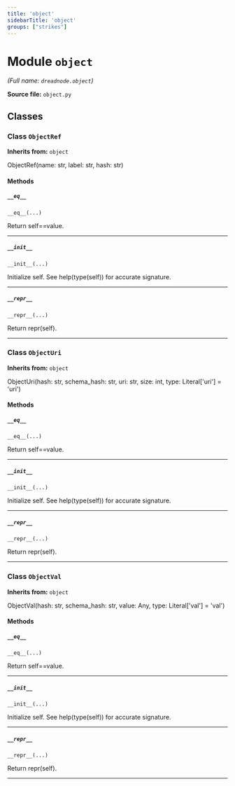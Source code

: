 ```yaml
---
title: 'object'
sidebarTitle: 'object'
groups: ["strikes"]
---
```


# Module `object`

*(Full name: `dreadnode.object`)*

**Source file:** `object.py`

## Classes


### Class `ObjectRef`

**Inherits from:** `object`

ObjectRef(name: str, label: str, hash: str)

#### Methods

##### `__eq__`

`__eq__(...)`

Return self==value.

---

##### `__init__`

`__init__(...)`

Initialize self.  See help(type(self)) for accurate signature.

---

##### `__repr__`

`__repr__(...)`

Return repr(self).

---


### Class `ObjectUri`

**Inherits from:** `object`

ObjectUri(hash: str, schema_hash: str, uri: str, size: int, type: Literal['uri'] = 'uri')

#### Methods

##### `__eq__`

`__eq__(...)`

Return self==value.

---

##### `__init__`

`__init__(...)`

Initialize self.  See help(type(self)) for accurate signature.

---

##### `__repr__`

`__repr__(...)`

Return repr(self).

---


### Class `ObjectVal`

**Inherits from:** `object`

ObjectVal(hash: str, schema_hash: str, value: Any, type: Literal['val'] = 'val')

#### Methods

##### `__eq__`

`__eq__(...)`

Return self==value.

---

##### `__init__`

`__init__(...)`

Initialize self.  See help(type(self)) for accurate signature.

---

##### `__repr__`

`__repr__(...)`

Return repr(self).

---



